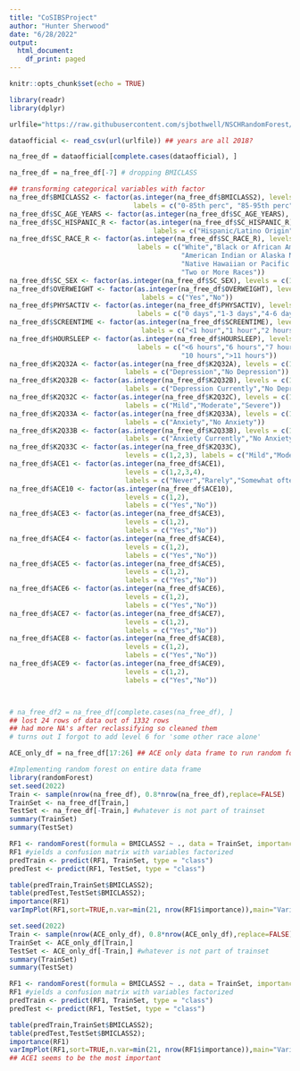 ---
title: "CoSIBSProject"
author: "Hunter Sherwood"
date: "6/28/2022"
output:
  html_document:
    df_print: paged
---

```{r setup, include=FALSE}
knitr::opts_chunk$set(echo = TRUE)
```


```{r}
library(readr)
library(dplyr)

urlfile="https://raw.githubusercontent.com/sjbothwell/NSCHRandomForest/main/Data/NSCHRandomForest-clean-070522.csv"

dataofficial <- read_csv(url(urlfile)) ## years are all 2018?

na_free_df = dataofficial[complete.cases(dataofficial), ]

na_free_df = na_free_df[-7] # dropping BMICLASS


```


```{r}
## transforming categorical variables with factor
na_free_df$BMICLASS2 <- factor(as.integer(na_free_df$BMICLASS2), levels = c(1,2,3),
                               labels = c("0-85th perc", "85-95th perc", "95-100th perc"))
na_free_df$SC_AGE_YEARS <- factor(as.integer(na_free_df$SC_AGE_YEARS), levels = c(13,14,15,16,17,18))
na_free_df$SC_HISPANIC_R <- factor(as.integer(na_free_df$SC_HISPANIC_R), levels = c(1,2), 
                                    labels = c("Hispanic/Latino Origin","Not Hispanic/Latino"))
na_free_df$SC_RACE_R <- factor(as.integer(na_free_df$SC_RACE_R), levels = c(1,2,3,4,5,6,7), 
                                labels = c("White","Black or African American",
                                           "American Indian or Alaska Native","Asian",
                                           "Native Hawaiian or Pacific Islander","Some other race alone", 
                                           "Two or More Races"))
na_free_df$SC_SEX <- factor(as.integer(na_free_df$SC_SEX), levels = c(1,2), labels = c("Male","Female"))
na_free_df$OVERWEIGHT <- factor(as.integer(na_free_df$OVERWEIGHT), levels = c(1,2), 
                                 labels = c("Yes","No"))
na_free_df$PHYSACTIV <- factor(as.integer(na_free_df$PHYSACTIV), levels = c(1,2,3,4), 
                                labels = c("0 days","1-3 days","4-6 days","Every day"))
na_free_df$SCREENTIME <- factor(as.integer(na_free_df$SCREENTIME), levels = c(1,2,3,4,5), 
                                 labels = c("<1 hour","1 hour","2 hours","3 hours",">4 hours"))
na_free_df$HOURSLEEP <- factor(as.integer(na_free_df$HOURSLEEP), levels = c(1,2,3,4,5,6,7), 
                                labels = c("<6 hours","6 hours","7 hours","8 hours","9 hours",
                                           "10 hours",">11 hours"))
na_free_df$K2Q32A <- factor(as.integer(na_free_df$K2Q32A), levels = c(1,2), 
                             labels = c("Depression","No Depression"))
na_free_df$K2Q32B <- factor(as.integer(na_free_df$K2Q32B), levels = c(1,2), 
                             labels = c("Depression Currently","No Depression Currently"))
na_free_df$K2Q32C <- factor(as.integer(na_free_df$K2Q32C), levels = c(1,2,3), 
                             labels = c("Mild","Moderate","Severe"))
na_free_df$K2Q33A <- factor(as.integer(na_free_df$K2Q33A), levels = c(1,2), 
                             labels = c("Anxiety","No Anxiety"))
na_free_df$K2Q33B <- factor(as.integer(na_free_df$K2Q33B), levels = c(1,2), 
                             labels = c("Anxiety Currently","No Anxiety Currently"))
na_free_df$K2Q33C <- factor(as.integer(na_free_df$K2Q33C), 
                             levels = c(1,2,3), labels = c("Mild","Moderate","Severe"))
na_free_df$ACE1 <- factor(as.integer(na_free_df$ACE1), 
                             levels = c(1,2,3,4), 
                             labels = c("Never","Rarely","Somewhat often","Very often"))
na_free_df$ACE10 <- factor(as.integer(na_free_df$ACE10),
                             levels = c(1,2), 
                             labels = c("Yes","No"))
na_free_df$ACE3 <- factor(as.integer(na_free_df$ACE3),
                             levels = c(1,2), 
                             labels = c("Yes","No"))
na_free_df$ACE4 <- factor(as.integer(na_free_df$ACE4),
                             levels = c(1,2), 
                             labels = c("Yes","No"))
na_free_df$ACE5 <- factor(as.integer(na_free_df$ACE5),
                             levels = c(1,2), 
                             labels = c("Yes","No"))
na_free_df$ACE6 <- factor(as.integer(na_free_df$ACE6),
                             levels = c(1,2), 
                             labels = c("Yes","No"))
na_free_df$ACE7 <- factor(as.integer(na_free_df$ACE7),
                             levels = c(1,2), 
                             labels = c("Yes","No"))
na_free_df$ACE8 <- factor(as.integer(na_free_df$ACE8),
                             levels = c(1,2), 
                             labels = c("Yes","No"))
na_free_df$ACE9 <- factor(as.integer(na_free_df$ACE9),
                             levels = c(1,2), 
                             labels = c("Yes","No"))



# na_free_df2 = na_free_df[complete.cases(na_free_df), ] 
## lost 24 rows of data out of 1332 rows
## had more NA's after reclassifying so cleaned them
# turns out I forgot to add level 6 for 'some other race alone'

ACE_only_df = na_free_df[17:26] ## ACE only data frame to run random forest on
```


```{r}
#Implementing random forest on entire data frame
library(randomForest)
set.seed(2022)
Train <- sample(nrow(na_free_df), 0.8*nrow(na_free_df),replace=FALSE)
TrainSet <- na_free_df[Train,]
TestSet <- na_free_df[-Train,] #whatever is not part of trainset
summary(TrainSet)
summary(TestSet)

RF1 <- randomForest(formula = BMICLASS2 ~ ., data = TrainSet, importance=TRUE)
RF1 #yields a confusion matrix with variables factorized
predTrain <- predict(RF1, TrainSet, type = "class")
predTest <- predict(RF1, TestSet, type = "class")

table(predTrain,TrainSet$BMICLASS2);
table(predTest,TestSet$BMICLASS2);
importance(RF1)
varImpPlot(RF1,sort=TRUE,n.var=min(21, nrow(RF1$importance)),main="Variable Importance Plot for Obesity Predictions with Psychoecological Variables")


```


```{r}
set.seed(2022)
Train <- sample(nrow(ACE_only_df), 0.8*nrow(ACE_only_df),replace=FALSE)
TrainSet <- ACE_only_df[Train,]
TestSet <- ACE_only_df[-Train,] #whatever is not part of trainset
summary(TrainSet)
summary(TestSet)

RF1 <- randomForest(formula = BMICLASS2 ~ ., data = TrainSet, importance=TRUE)
RF1 #yields a confusion matrix with variables factorized
predTrain <- predict(RF1, TrainSet, type = "class")
predTest <- predict(RF1, TestSet, type = "class")

table(predTrain,TrainSet$BMICLASS2);
table(predTest,TestSet$BMICLASS2);
importance(RF1)
varImpPlot(RF1,sort=TRUE,n.var=min(21, nrow(RF1$importance)),main="Variable Importance Plot for Obesity Predictions with Psychoecological Variables")
## ACE1 seems to be the most important
```

